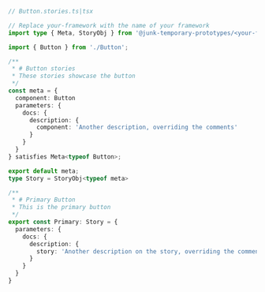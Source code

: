 ```ts
// Button.stories.ts|tsx

// Replace your-framework with the name of your framework
import type { Meta, StoryObj } from '@junk-temporary-prototypes/<your-framework>';

import { Button } from './Button';

/**
 * # Button stories
 * These stories showcase the button
 */
const meta = {
  component: Button
  parameters: {
    docs: {
      description: {
        component: 'Another description, overriding the comments'
      }
    }
  }
} satisfies Meta<typeof Button>;

export default meta;
type Story = StoryObj<typeof meta>

/**
 * # Primary Button
 * This is the primary button
 */
export const Primary: Story = {
  parameters: {
    docs: {
      description: {
        story: 'Another description on the story, overriding the comments'
      }
    }
  }
}
```
